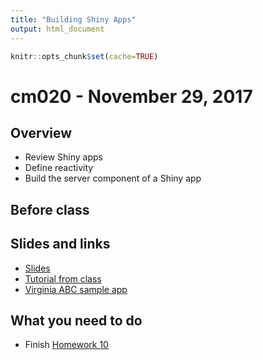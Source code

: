 ```yaml
---
title: "Building Shiny Apps"
output: html_document
---
```


```r
knitr::opts_chunk$set(cache=TRUE)
```

# cm020 - November 29, 2017

## Overview

* Review Shiny apps
* Define reactivity
* Build the server component of a Shiny app

## Before class

## Slides and links

* [Slides](extras/cm019_slides.html)
* [Tutorial from class](shiny001_abc.html)
* [Virginia ABC sample app](https://bensoltoff.shinyapps.io/cfss-abc/)

## What you need to do

* Finish [Homework 10](hw10-shiny.html)
